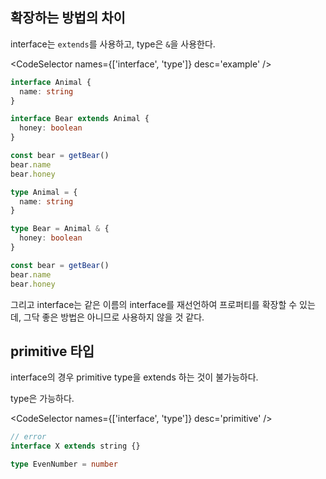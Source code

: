 
## 확장하는 방법의 차이

interface는 `extends`를 사용하고, type은 `&`을 사용한다.

<CodeSelector names={['interface', 'type']} desc='example' />

```ts
interface Animal {
  name: string
}

interface Bear extends Animal {
  honey: boolean
}

const bear = getBear()
bear.name
bear.honey
```

```ts
type Animal = {
  name: string
}

type Bear = Animal & {
  honey: boolean
}

const bear = getBear()
bear.name
bear.honey
```

그리고 interface는 같은 이름의 interface를 재선언하여 프로퍼티를 확장할 수 있는데, 그닥 좋은 방법은 아니므로 사용하지 않을 것 같다.

## primitive 타입

interface의 경우 primitive type을 extends 하는 것이 불가능하다.

type은 가능하다.

<CodeSelector names={['interface', 'type']} desc='primitive' />

```ts
// error
interface X extends string {}
```

```ts
type EvenNumber = number
```
